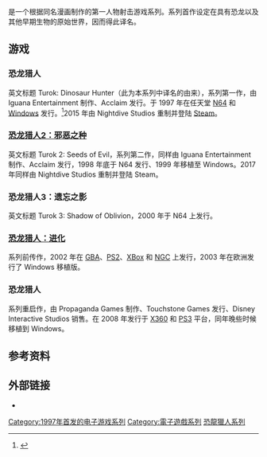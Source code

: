 {{NoteTA
| G1=Games
}}

{{vgsname|恐龙猎人|en=Turok}}是一个根据同名漫画制作的第一人物射击游戏系列。系列首作设定在具有恐龙以及其他早期生物的原始世界，因而得此译名。

== 游戏 ==

=== 恐龙猎人 ===

英文标题 Turok: Dinosaur Hunter（此为本系列中译名的由来），系列第一作，由 Iguana Entertainment 制作、Acclaim 发行。于 1997 年在任天堂 [[N64|N64]] 和 [[Windows|Windows]] 发行。<ref>{{cite web |url=http://www.gamerankings.com/n64/199130-turok-dinosaur-hunter/index.html |title=''Turok: Dinosaur Hunter'' Reviews |publisher=[[GameRankings|GameRankings]] |accessdate=October 6, 2013 |archive-date=2012-02-11 |archive-url=https://web.archive.org/web/20120211150001/http://www.gamerankings.com/n64/199130-turok-dinosaur-hunter/index.html |dead-url=no }}</ref>2015 年由 Nightdive Studios 重制并登陆 [[Steam|Steam]]。

=== [[恐龙猎人2：邪恶之种|恐龙猎人2：邪恶之种]] ===

英文标题 Turok 2: Seeds of Evil，系列第二作，同样由 Iguana Entertainment 制作、Acclaim 发行，1998 年底于 N64 发行、1999 年移植至 Windows。2017 年同样由 Nightdive Studios 重制并登陆 Steam。

=== 恐龙猎人3：遗忘之影 ===
英文标题 Turok 3: Shadow of Oblivion，2000 年于 N64 上发行。

=== [[恐龙猎人：进化|恐龙猎人：进化]] ===
系列前传作，2002 年在 [[Game_Boy_Advance|GBA]]、[[PlayStation_2|PS2]]、[[XBox|XBox]] 和 [[GameCube|NGC]] 上发行，2003 年在欧洲发行了 Windows 移植版。

=== 恐龙猎人 ===
系列重启作，由 Propaganda Games 制作、Touchstone Games 发行、Disney Interactive Studios 销售。在 2008 年发行于 [[Xbox_360|X360]] 和 [[PlayStation_3|PS3]] 平台，同年晚些时候移植到 Windows。

== 参考资料 ==
{{Reflist}}

== 外部链接 ==

* {{Official website|http://www.turok.com/}}

{{DEFAULTSORT:Turok}}
[[Category:1997年首发的电子游戏系列|Category:1997年首发的电子游戏系列]]
[[Category:電子遊戲系列|Category:電子遊戲系列]]
[[Category:恐龍獵人系列|]]

{{videogame-stub}}